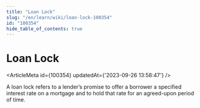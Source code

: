 ```yaml
---
title: "Loan Lock"
slug: "/en/learn/wiki/loan-lock-100354"
id: "100354"
hide_table_of_contents: true
---
```



# Loan Lock

<ArticleMeta id={100354} updatedAt={'2023-09-26 13:58:47'} />
<div className='border-solid border-b border-t-0 my-4 border-[var(--ifm-color-gray-300)]' />

A loan lock refers to a lender’s promise to offer a borrower a specified interest rate on a mortgage and to hold that rate for an agreed-upon period of time.
